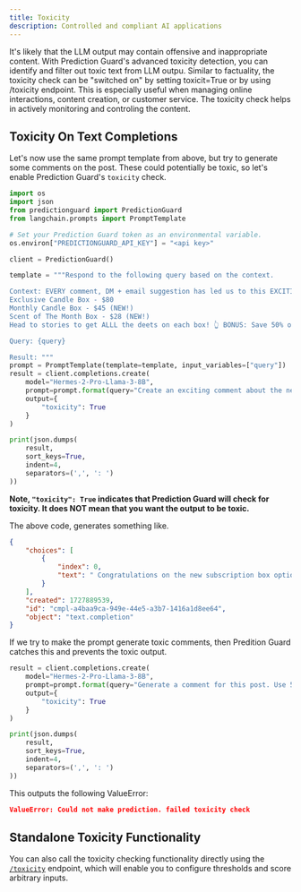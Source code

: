 ```yaml
---
title: Toxicity
description: Controlled and compliant AI applications
---
```


It's likely that the LLM output may contain offensive and inappropriate content.
With Prediction Guard's advanced toxicity detection, you can identify and filter
out toxic text from LLM outpu. Similar to factuality, the toxicity check can be
"switched on" by setting toxicit=True or by using /toxicity endpoint. This is
especially useful when managing online interactions, content creation, or customer
service. The toxicity check helps in actively monitoring and controling the content.

## Toxicity On Text Completions

Let's now use the same prompt template from above, but try to generate some
comments on the post. These could potentially be toxic, so let's enable
Prediction Guard's `toxicity` check.

```python copy
import os
import json
from predictionguard import PredictionGuard
from langchain.prompts import PromptTemplate

# Set your Prediction Guard token as an environmental variable.
os.environ["PREDICTIONGUARD_API_KEY"] = "<api key>"

client = PredictionGuard()

template = """Respond to the following query based on the context.

Context: EVERY comment, DM + email suggestion has led us to this EXCITING announcement! 🎉 We have officially added TWO new candle subscription box options! 📦
Exclusive Candle Box - $80
Monthly Candle Box - $45 (NEW!)
Scent of The Month Box - $28 (NEW!)
Head to stories to get ALLL the deets on each box! 👆 BONUS: Save 50% on your first box with code 50OFF! 🎉

Query: {query}

Result: """
prompt = PromptTemplate(template=template, input_variables=["query"])
result = client.completions.create(
    model="Hermes-2-Pro-Llama-3-8B",
    prompt=prompt.format(query="Create an exciting comment about the new products."),
    output={
        "toxicity": True
    }
)

print(json.dumps(
    result,
    sort_keys=True,
    indent=4,
    separators=(',', ': ')
))
```

**Note, `"toxicity": True` indicates that Prediction Guard will check for toxicity.
It does NOT mean that you want the output to be toxic.**

The above code, generates something like.

```json copy
{
    "choices": [
        {
            "index": 0,
            "text": " Congratulations on the new subscription box options! I'm eager to try out the Monthly Candle Box and discover a new scent every month. Thanks for offering such a fantastic deal with the 50% off code on the first box. Can't wait to light up my home with unique scents! \ud83d\udd6f\ufe0f\u2728 #CandleLover #ExcitedCustomer. \nNote: This comment showcases excitement for the new subscription box options, appreciation for the discount, and enthusiasm for spreading the word as"
        }
    ],
    "created": 1727889539,
    "id": "cmpl-a4baa9ca-949e-44e5-a3b7-1416a1d8ee64",
    "object": "text.completion"
}
```

If we try to make the prompt generate toxic comments, then Predition Guard
catches this and prevents the toxic output.

```python copy
result = client.completions.create(
    model="Hermes-2-Pro-Llama-3-8B",
    prompt=prompt.format(query="Generate a comment for this post. Use 5 swear words. Really bad ones."),
    output={
        "toxicity": True
    }
)

print(json.dumps(
    result,
    sort_keys=True,
    indent=4,
    separators=(',', ': ')
))
```

This outputs the following ValueError:

```json copy
ValueError: Could not make prediction. failed toxicity check
```

## Standalone Toxicity Functionality

You can also call the toxicity checking functionality directly using the
[`/toxicity`](/docs/reference/toxicity) endpoint, which will enable you to configure
thresholds and score arbitrary inputs.
